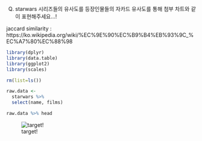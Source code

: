 Q) starwars 시리즈들의 유사도를 등장인물들의 자카드 유사도를 통해 첨부 차트와 같이 표현해주세요...!

jaccard similarity : https://ko.wikipedia.org/wiki/%EC%9E%90%EC%B9%B4%EB%93%9C_%EC%A7%80%EC%88%98

```r
library(dplyr)
library(data.table)
library(ggplot2)
library(scales)

rm(list=ls())

raw.data <- 
  starwars %>% 
  select(name, films)

raw.data %>% head
```

![target!](movie_similarity_result.PNG)
